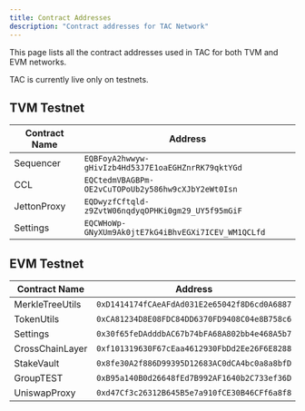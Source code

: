 ```yaml
---
title: Contract Addresses
description: "Contract addresses for TAC Network"
---
```


This page lists all the contract addresses used in TAC for both TVM and EVM networks.

<Info>TAC is currently live only on testnets.</Info>

## TVM Testnet

| Contract Name | Address                                            |
| ------------- | -------------------------------------------------- |
| Sequencer     | `EQBFoyA2hwwyw-gHivIzb4Hd53J7E1oaEGHZnrRK79qktYGd` |
| CCL           | `EQCtedmVBAGBPm-OE2vCuTOPoUb2y586hw9cXJbY2eWt0Isn` |
| JettonProxy   | `EQDwyzfCftqld-z9ZvtW06nqdyqOPHKi0gm29_UY5f95mGiF` |
| Settings      | `EQCWHoWp-GNyXUm9Ak0jtE7kG4iBhvEGXi7ICEV_WM1QCLfd` |

## EVM Testnet

| Contract Name   | Address                                      |
| --------------- | -------------------------------------------- |
| MerkleTreeUtils | `0xD1414174fCAeAFdAd031E2e65042f8D6cd0A6887` |
| TokenUtils      | `0xCA81234D8E08FDC84DD6370FD9408C04e8B758c6` |
| Settings        | `0x30f65feDAdddbAC67b74bFA68A802bb4e468A5b7` |
| CrossChainLayer | `0xf101319630F67cEaa4612930FbDd2Ee26F6E8288` |
| StakeVault      | `0x8fe30A2f886D99395D12683AC0dCA4bc0a8a8bfD` |
| GroupTEST       | `0xB95a140B0d26648fEd7B992AF1640b2C733ef36D` |
| UniswapProxy    | `0xd47Cf3c26312B645B5e7a910fCE30B46CFf6a8f8` |
